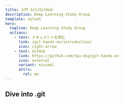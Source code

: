 ```yaml
---
title: 入門 Git/GitHub
description: Deep Learning Study Group
template: splash
hero:
  tagline: Deep Learning Study Group
  actions:
    - text: ドキュメントを読む
      link: /git-hands-on/introduction/
      icon: right-arrow
    - text: GitHub
      link: https://github.com/tpu-dsg/git-hands-on
      icon: external
      variant: minimal
      attrs:
        rel: me
---
```



## Dive into .git

<CardGrid stagger>
  <LinkCard
    title="GitHubアカウントの作成"
    href="join-github/"
    description="GitHubアカウントを作成します。"
  />
  <LinkCard
    title="Gitのインストール"
    href="setup-git/install/windows/"
    description="PCにGitをインストールします。"
  />
</CardGrid>
